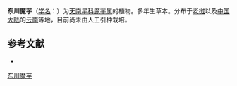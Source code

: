 {{Speciesbox
| name = 东川魔芋
| status = 
| status_system = 
| image = 
| genus = Amorphophallus
| species = mairei
| authority = Lévl.
}}

'''东川魔芋'''（[[学名|学名]]：{{lang|la|''Amorphophallus mairei''}}）为[[天南星科|天南星科]][[魔芋属|魔芋属]]的植物。多年生草本。分布于[[老挝|老挝]]以及[[中国大陆|中国大陆]]的[[云南|云南]]等地，目前尚未由人工引种栽培。

== 参考文献 ==
<div class="references-small">
* {{cite web| url =http://www.bioinfo.cn/db05/KmzwSpecies.php?action=view&id=24434| title =东川魔芋| work =《中国高等植物数据库全库》| publisher =中国科学院微生物研究所| author =昆明植物研究所| accessdate =2009-02-25| deadurl =yes| archiveurl =https://web.archive.org/web/20160304235855/http://www.bioinfo.cn/db05/KmzwSpecies.php?action=view&id=24434| archivedate =2016-03-04}}
</div>
{{Taxonbar|from=Q10870192}}

{{DEFAULTSORT:Amorphophallus mairei}}
[[Category:魔芋属|东川魔芋]]


{{Araceae-stub}}